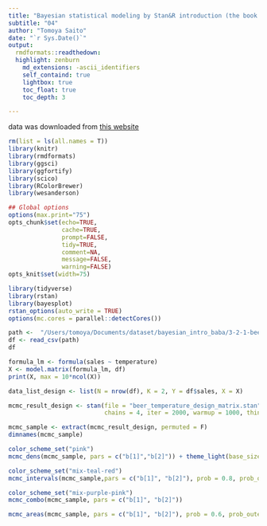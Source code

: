 ```yaml
---
title: "Bayesian statistical modeling by Stan&R introduction (the book by baba)"
subtitle: "04"
author: "Tomoya Saito"
date: "`r Sys.Date()`"
output:
  rmdformats::readthedown:
  highlight: zenburn
    md_extensions: -ascii_identifiers
    self_containd: true
    lightbox: true
    toc_float: true
    toc_depth: 3

---
```


data was downloaded from [this website](https://github.com/logics-of-blue/book-r-stan-bayesian-model-intro)
```r
rm(list = ls(all.names = T))
library(knitr)
library(rmdformats)
library(ggsci)
library(ggfortify)
library(scico)
library(RColorBrewer)
library(wesanderson)

## Global options
options(max.print="75")
opts_chunk$set(echo=TRUE,
               cache=TRUE,
               prompt=FALSE,
               tidy=TRUE,
               comment=NA,
               message=FALSE,
               warning=FALSE)
opts_knit$set(width=75)
```

```r
library(tidyverse)
library(rstan)
library(bayesplot)
rstan_options(auto_write = TRUE)
options(mc.cores = parallel::detectCores())

path <-  "/Users/tomoya/Documents/dataset/bayesian_intro_baba/3-2-1-beer-sales-2.csv"
df <- read_csv(path)
df
```

```r
formula_lm <- formula(sales ~ temperature)
X <- model.matrix(formula_lm, df)
print(X, max = 10*ncol(X))
```

```r
data_list_design <- list(N = nrow(df), K = 2, Y = df$sales, X = X)
```

```r
mcmc_result_design <- stan(file = "beer_temperature_design_matrix.stan", data = data_list_design, seed = 1,
                           chains = 4, iter = 2000, warmup = 1000, thin = 1)
```

```r
mcmc_sample <- extract(mcmc_result_design, permuted = F)
dimnames(mcmc_sample)
```

```r
color_scheme_set("pink")
mcmc_dens(mcmc_sample, pars = c("b[1]","b[2]")) + theme_light(base_size = 14) 
```

```r
color_scheme_set("mix-teal-red")
mcmc_intervals(mcmc_sample,pars = c("b[1]", "b[2]"), prob = 0.8, prob_outer = 0.95) + theme_light(base_size = 14) 
```

```r
color_scheme_set("mix-purple-pink")
mcmc_combo(mcmc_sample, pars = c("b[1]", "b[2]"))
```

```r
mcmc_areas(mcmc_sample, pars = c("b[1]", "b[2]"), prob = 0.6, prob_outer = 0.99) + theme_light(base_size = 14)
```

